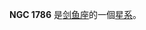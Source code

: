 {{NGCInfoBox|NGCID=NGC 1786|發現者=約翰·弗里德里希·威廉·赫歇爾|發現日期=1834年11月26日|其他編號=ESO 56-SC39|曆元=J2000.0|赤經=4時59分7.9秒
|赤緯=-67°44'43"|星座=剑鱼座|星體=星系|星等=10.9|表面亮度=|藍等=}}

'''NGC 1786''' 是[[剑鱼座|剑鱼座]]的一個[[星系|星系]]。

{{NGCReference|1786}}
{{Catalogs|NGC=1786}}